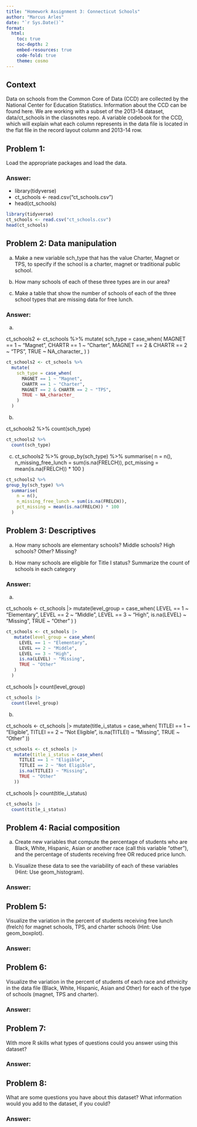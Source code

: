 ```yaml
---
title: "Homework Assignment 3: Connecticut Schools"
author: "Marcus Arles"
date: "`r Sys.Date()`"
format:
  html:
    toc: true
    toc-depth: 2
    embed-resources: true
    code-fold: true
    theme: cosmo
---
```


## Context

Data on schools from the Common Core of Data (CCD) are collected by the National Center for Education Statistics. Information about the CCD can be found here. We are working with a subset of the 2013-14 dataset, data/ct_schools in the classnotes repo. A variable codebook for the CCD, which will explain what each column represents in the data file is located in the flat file in the record layout column and 2013-14 row.


## Problem 1: 

Load the appropriate packages and load the data.

### Answer:

+ library(tidyverse)
+ ct_schools <- read.csv(“ct_schools.csv”)
+ head(ct_schools)

```r
library(tidyverse)
ct_schools <- read.csv("ct_schools.csv")
head(ct_schools)
```

## Problem 2: Data manipulation


a. Make a new variable sch_type that has the value Charter, Magnet or TPS, to specify if the school is a charter, magnet or traditional public school.

b. How many schools of each of these three types are in our area?

c. Make a table that show the number of schools of each of the three school types that are missing data for free lunch.

### Answer:

a. 

ct_schools2 <- ct_schools %>%
  mutate(
     sch_type = case_when(
       MAGNET == 1 ~ "Magnet",
       CHARTR == 1 ~ "Charter",
       MAGNET == 2 & CHARTR == 2 ~ "TPS",
       TRUE ~ NA_character_ 
     )
  )

```r
ct_schools2 <- ct_schools %>%
  mutate(
    sch_type = case_when(
      MAGNET == 1 ~ "Magnet",
      CHARTR == 1 ~ "Charter",
      MAGNET == 2 & CHARTR == 2 ~ "TPS",
      TRUE ~ NA_character_ 
    )
  )
```

b. 

ct_schools2 %>%
  count(sch_type)

```r
ct_schools2 %>%
  count(sch_type)
```

c. 
ct_schools2 %>%
group_by(sch_type) %>%
  summarise(
    n = n(),
    n_missing_free_lunch = sum(is.na(FRELCH)),
    pct_missing = mean(is.na(FRELCH)) * 100
  )

```r
ct_schools2 %>%
group_by(sch_type) %>%
  summarise(
    n = n(),
    n_missing_free_lunch = sum(is.na(FRELCH)),
    pct_missing = mean(is.na(FRELCH)) * 100
  )
```

## Problem 3: Descriptives

a. How many schools are elementary schools? Middle schools? High schools? Other? Missing?

b. How many schools are eligible for Title I status? Summarize the count of schools in each category

### Answer:

a. 

ct_schools <- ct_schools |>
   mutate(level_group = case_when(
     LEVEL == 1 ~ "Elementary",
     LEVEL == 2 ~ "Middle",
     LEVEL == 3 ~ "High",
     is.na(LEVEL) ~ "Missing",
     TRUE ~ "Other"
   )
  )

```r
ct_schools <- ct_schools |>
   mutate(level_group = case_when(
     LEVEL == 1 ~ "Elementary",
     LEVEL == 2 ~ "Middle",
     LEVEL == 3 ~ "High",
     is.na(LEVEL) ~ "Missing",
     TRUE ~ "Other"
   )
  )

```

ct_schools |>
  count(level_group)

```r
ct_schools |>
  count(level_group)

```

b. 

ct_schools <- ct_schools |>
   mutate(title_i_status = case_when(
     TITLEI == 1 ~ "Eligible",
     TITLEI == 2 ~ "Not Eligible",
     is.na(TITLEI) ~ "Missing",
     TRUE ~ "Other"
   ))

```r
ct_schools <- ct_schools |>
   mutate(title_i_status = case_when(
     TITLEI == 1 ~ "Eligible",
     TITLEI == 2 ~ "Not Eligible",
     is.na(TITLEI) ~ "Missing",
     TRUE ~ "Other"
   ))

```

ct_schools |>
   count(title_i_status)

```r
ct_schools |>
  count(title_i_status)
```

## Problem 4: Racial composition

a. Create new variables that compute the percentage of students who are Black, White, Hispanic, Asian or another race (call this variable “other”), and the percentage of students receiving free OR reduced price lunch.

b. Visualize these data to see the variability of each of these variables (Hint: Use geom_histogram).

### Answer:

## Problem 5: 

Visualize the variation in the percent of students receiving free lunch (frelch) for magnet schools, TPS, and charter schools (Hint: Use geom_boxplot).

### Answer:

## Problem 6: 

Visualize the variation in the percent of students of each race and ethnicity in the data file (Black, White, Hispanic, Asian and Other) for each of the type of schools (magnet, TPS and charter).

### Answer:

## Problem 7:

With more R skills what types of questions could you answer using this dataset?

### Answer:

## Problem 8:

What are some questions you have about this dataset? What information would you add to the dataset, if you could?

### Answer:







